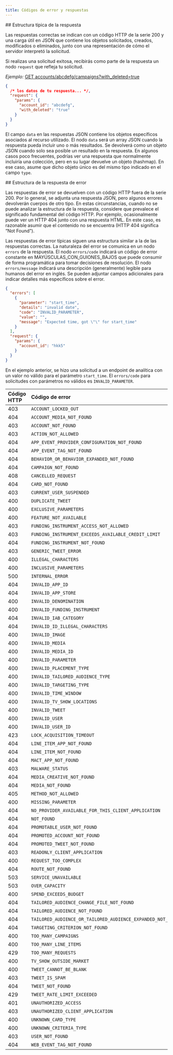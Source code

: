 ```yaml
---
title: Códigos de error y respuestas
---
```


<div id="typical-response-structure">
  ## Estructura típica de la respuesta
</div>

Las respuestas correctas se indican con un código HTTP de la serie 200 y una carga útil en JSON que contiene los objetos solicitados, creados, modificados o eliminados, junto con una representación de cómo el servidor interpretó la solicitud.

Si realizas una solicitud exitosa, recibirás como parte de la respuesta un nodo `request` que refleja tu solicitud.

_Ejemplo:_ [GET accounts/abcdefg/campaigns?with\_deleted=true](/es/x-ads-api/campaign-management#campaigns)

```json
{
  /* los datos de tu respuesta... */,
  "request": {
    "params": {
      "account_id": "abcdefg",
      "with_deleted": "true"
    }
  }
}
```

El campo `data` en las respuestas JSON contiene los objetos específicos asociados al recurso utilizado. El nodo `data` será un array JSON cuando la respuesta pueda incluir uno o más resultados. Se devolverá como un objeto JSON cuando solo sea posible un resultado en la respuesta. En algunos casos poco frecuentes, podrías ver una respuesta que normalmente incluiría una colección, pero en su lugar devuelve un objeto (hashmap). En ese caso, asume que dicho objeto único es del mismo tipo indicado en el campo `type`.

<div id="error-response-structure">
  ## Estructura de la respuesta de error
</div>

Las respuestas de error se devuelven con un código HTTP fuera de la serie 200. Por lo general, se adjunta una respuesta JSON, pero algunos errores devolverán cuerpos de otro tipo. En estas circunstancias, cuando no se puede analizar la estructura de la respuesta, considere que prevalece el significado fundamental del código HTTP. Por ejemplo, ocasionalmente puede ver un HTTP 404 junto con una respuesta HTML. En este caso, es razonable asumir que el contenido no se encuentra (HTTP 404 significa “Not Found”).

Las respuestas de error típicas siguen una estructura similar a la de las respuestas correctas. La naturaleza del error se comunica en un nodo `errors` de la respuesta. El nodo `errors/code` indicará un código de error constante en MAYÚSCULAS\_CON\_GUIONES\_BAJOS que puede consumir de forma programática para tomar decisiones de resolución. El nodo `errors/message` indicará una descripción (generalmente) legible para humanos del error en inglés. Se pueden adjuntar campos adicionales para indicar detalles más específicos sobre el error.

```json
{
  "errors": [
    {
      "parameter": "start_time",
      "details": "invalid date",
      "code": "INVALID_PARAMETER",
      "value": "",
      "message": "Expected time, got \"\" for start_time"
    }
  ],
  "request": {
    "params": {
      "account_id": "hkk5"
    }
  }
}
```

En el ejemplo anterior, se hizo una solicitud a un endpoint de analítica con un valor no válido para el parámetro `start_time`. El `errors/code` para solicitudes con parámetros no válidos es `INVALID_PARAMETER`.

| Código HTTP | Código de error |
| :--- | :--- |
| 403 | `ACCOUNT_LOCKED_OUT` |
| 404 | `ACCOUNT_MEDIA_NOT_FOUND` |
| 403 | `ACCOUNT_NOT_FOUND` |
| 403 | `ACTION_NOT_ALLOWED` |
| 404 | `APP_EVENT_PROVIDER_CONFIGURATION_NOT_FOUND` |
| 404 | `APP_EVENT_TAG_NOT_FOUND` |
| 404 | `BEHAVIOR_OR_BEHAVIOR_EXPANDED_NOT_FOUND` |
| 404 | `CAMPAIGN_NOT_FOUND` |
| 408 | `CANCELLED_REQUEST` |
| 404 | `CARD_NOT_FOUND` |
| 403 | `CURRENT_USER_SUSPENDED` |
| 400 | `DUPLICATE_TWEET` |
| 400 | `EXCLUSIVE_PARAMETERS` |
| 400 | `FEATURE_NOT_AVAILABLE` |
| 403 | `FUNDING_INSTRUMENT_ACCESS_NOT_ALLOWED` |
| 403 | `FUNDING_INSTRUMENT_EXCEEDS_AVAILABLE_CREDIT_LIMIT` |
| 404 | `FUNDING_INSTRUMENT_NOT_FOUND` |
| 403 | `GENERIC_TWEET_ERROR` |
| 400 | `ILLEGAL_CHARACTERS` |
| 400 | `INCLUSIVE_PARAMETERS` |
| 500 | `INTERNAL_ERROR` |
| 404 | `INVALID_APP_ID` |
| 404 | `INVALID_APP_STORE` |
| 400 | `INVALID_DENOMINATION` |
| 400 | `INVALID_FUNDING_INSTRUMENT` |
| 404 | `INVALID_IAB_CATEGORY` |
| 404 | `INVALID_ID_ILLEGAL_CHARACTERS` |
| 400 | `INVALID_IMAGE` |
| 400 | `INVALID_MEDIA` |
| 400 | `INVALID_MEDIA_ID` |
| 400 | `INVALID_PARAMETER` |
| 400 | `INVALID_PLACEMENT_TYPE` |
| 400 | `INVALID_TAILORED_AUDIENCE_TYPE` |
| 400 | `INVALID_TARGETING_TYPE` |
| 400 | `INVALID_TIME_WINDOW` |
| 400 | `INVALID_TV_SHOW_LOCATIONS` |
| 400 | `INVALID_TWEET` |
| 400 | `INVALID_USER` |
| 400 | `INVALID_USER_ID` |
| 423 | `LOCK_ACQUISITION_TIMEOUT` |
| 404 | `LINE_ITEM_APP_NOT_FOUND` |
| 404 | `LINE_ITEM_NOT_FOUND` |
| 404 | `MACT_APP_NOT_FOUND` |
| 403 | `MALWARE_STATUS` |
| 404 | `MEDIA_CREATIVE_NOT_FOUND` |
| 404 | `MEDIA_NOT_FOUND` |
| 405 | `METHOD_NOT_ALLOWED` |
| 400 | `MISSING_PARAMETER` |
| 404 | `NO_PROVIDER_AVAILABLE_FOR_THIS_CLIENT_APPLICATION` |
| 404 | `NOT_FOUND` |
| 404 | `PROMOTABLE_USER_NOT_FOUND` |
| 404 | `PROMOTED_ACCOUNT_NOT_FOUND` |
| 404 | `PROMOTED_TWEET_NOT_FOUND` |
| 403 | `READONLY_CLIENT_APPLICATION` |
| 400 | `REQUEST_TOO_COMPLEX` |
| 404 | `ROUTE_NOT_FOUND` |
| 503 | `SERVICE_UNAVAILABLE` |
| 503 | `OVER_CAPACITY` |
| 400 | `SPEND_EXCEEDS_BUDGET` |
| 404 | `TAILORED_AUDIENCE_CHANGE_FILE_NOT_FOUND` |
| 404 | `TAILORED_AUDIENCE_NOT_FOUND` |
| 404 | `TAILORED_AUDIENCE_OR_TAILORED_AUDIENCE_EXPANDED_NOT_FOUND` |
| 404 | `TARGETING_CRITERION_NOT_FOUND` |
| 400 | `TOO_MANY_CAMPAIGNS` |
| 400 | `TOO_MANY_LINE_ITEMS` |
| 429 | `TOO_MANY_REQUESTS` |
| 400 | `TV_SHOW_OUTSIDE_MARKET` |
| 400 | `TWEET_CANNOT_BE_BLANK` |
| 403 | `TWEET_IS_SPAM` |
| 404 | `TWEET_NOT_FOUND` |
| 429 | `TWEET_RATE_LIMIT_EXCEEDED` |
| 401 | `UNAUTHORIZED_ACCESS` |
| 403 | `UNAUTHORIZED_CLIENT_APPLICATION` |
| 400 | `UNKNOWN_CARD_TYPE` |
| 400 | `UNKNOWN_CRITERIA_TYPE` |
| 403 | `USER_NOT_FOUND` |
| 404 | `WEB_EVENT_TAG_NOT_FOUND` |